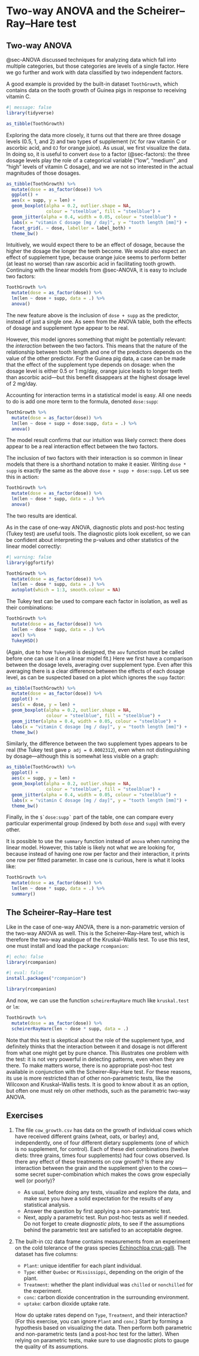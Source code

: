 # Two-way ANOVA and the Scheirer--Ray--Hare test {#sec-SRH}

## Two-way ANOVA

@sec-ANOVA discussed techniques for analyzing data which fall into multiple categories, but those categories are levels of a single factor. Here we go further and work with data classified by two independent factors.

A good example is provided by the built-in dataset `ToothGrowth`, which contains data on the tooth growth of Guinea pigs in response to receiving vitamin C.

```r
#| message: false
library(tidyverse)

as_tibble(ToothGrowth)
```

Exploring the data more closely, it turns out that there are three dosage levels (0.5, 1, and 2) and two types of supplement (`VC` for raw vitamin C or ascorbic acid, and `OJ` for orange juice). As usual, we first visualize the data. In doing so, it is useful to convert `dose` to a factor (@sec-factors): the three dosage levels play the role of a categorical variable ("low", "medium" ,and "high" levels of vitamin C dosage), and we are not so interested in the actual magnitudes of those dosages.

```r
as_tibble(ToothGrowth) %>%
  mutate(dose = as_factor(dose)) %>%
  ggplot() +
  aes(x = supp, y = len) +
  geom_boxplot(alpha = 0.2, outlier.shape = NA,
               colour = "steelblue", fill = "steelblue") +
  geom_jitter(alpha = 0.4, width = 0.05, colour = "steelblue") +
  labs(x = "vitamin C dosage [mg / day]", y = "tooth length [mm]") +
  facet_grid(. ~ dose, labeller = label_both) +
  theme_bw()
```

Intuitively, we would expect there to be an effect of dosage, because the higher the dosage the longer the teeth become. We would also expect an effect of supplement type, because orange juice seems to perform better (at least no worse) than raw ascorbic acid in facilitating tooth growth. Continuing with the linear models from @sec-ANOVA, it is easy to include two factors:

```r
ToothGrowth %>%
  mutate(dose = as_factor(dose)) %>%
  lm(len ~ dose + supp, data = .) %>%
  anova()
```

The new feature above is the inclusion of `dose + supp` as the predictor, instead of just a single one. As seen from the ANOVA table, both the effects of dosage and supplement type appear to be real.

However, this model ignores something that might be potentially relevant: the *interaction* between the two factors. This means that the nature of the relationship between tooth length and one of the predictors depends on the value of the other predictor. For the Guinea pig data, a case can be made that the effect of the supplement type depends on dosage: when the dosage level is either 0.5 or 1 mg/day, orange juice leads to longer teeth than ascorbic acid---but this benefit disappears at the highest dosage level of 2 mg/day.

Accounting for interaction terms in a statistical model is easy. All one needs to do is add one more term to the formula, denoted `dose:supp`:

```r
ToothGrowth %>%
  mutate(dose = as_factor(dose)) %>%
  lm(len ~ dose + supp + dose:supp, data = .) %>%
  anova()
```

The model result confirms that our intuition was likely correct: there does appear to be a real interaction effect between the two factors.

The inclusion of two factors with their interaction is so common in linear models that there is a shorthand notation to make it easier. Writing `dose * supp` is exactly the same as the above `dose + supp + dose:supp`. Let us see this in action:

```r
ToothGrowth %>%
  mutate(dose = as_factor(dose)) %>%
  lm(len ~ dose * supp, data = .) %>%
  anova()
```

The two results are identical.

As in the case of one-way ANOVA, diagnostic plots and post-hoc testing (Tukey test) are useful tools. The diagnostic plots look excellent, so we can be confident about interpreting the p-values and other statistics of the linear model correctly:

```r
#| warning: false
library(ggfortify)

ToothGrowth %>%
  mutate(dose = as_factor(dose)) %>%
  lm(len ~ dose * supp, data = .) %>%
  autoplot(which = 1:3, smooth.colour = NA)
```

The Tukey test can be used to compare each factor in isolation, as well as their combinations:

```r
ToothGrowth %>%
  mutate(dose = as_factor(dose)) %>%
  lm(len ~ dose * supp, data = .) %>%
  aov() %>%
  TukeyHSD()
```

(Again, due to how `TukeyHSD` is designed, the `aov` function must be called before one can use it on a linear model fit.) Here we first have a comparison between the dosage levels, averaging over supplement type. Even after this averaging there is a clear difference between the effects of each dosage level, as can be suspected based on a plot which ignores the `supp` factor:

```r
as_tibble(ToothGrowth) %>%
  mutate(dose = as_factor(dose)) %>%
  ggplot() +
  aes(x = dose, y = len) +
  geom_boxplot(alpha = 0.2, outlier.shape = NA,
               colour = "steelblue", fill = "steelblue") +
  geom_jitter(alpha = 0.4, width = 0.05, colour = "steelblue") +
  labs(x = "vitamin C dosage [mg / day]", y = "tooth length [mm]") +
  theme_bw()
```

Similarly, the difference between the two supplement types appears to be real (the Tukey test gave `p adj = 0.0002312`), even when not distinguishing by dosage---although this is somewhat less visible on a graph:

```r
as_tibble(ToothGrowth) %>%
  ggplot() +
  aes(x = supp, y = len) +
  geom_boxplot(alpha = 0.2, outlier.shape = NA,
               colour = "steelblue", fill = "steelblue") +
  geom_jitter(alpha = 0.4, width = 0.05, colour = "steelblue") +
  labs(x = "vitamin C dosage [mg / day]", y = "tooth length [mm]") +
  theme_bw()
```

Finally, in the `` $`dose:supp` `` part of the table, one can compare every particular experimental group (indexed by both `dose` and `supp`) with every other.

It is possible to use the `summary` function instead of `anova` when running the linear model. However, this table is likely not what we are looking for, because instead of having one row per factor and their interaction, it prints one row per fitted parameter. In case one is curious, here is what it looks like:

```r
ToothGrowth %>%
  mutate(dose = as_factor(dose)) %>%
  lm(len ~ dose * supp, data = .) %>%
  summary()
```


## The Scheirer--Ray--Hare test

Like in the case of one-way ANOVA, there is a non-parametric version of the two-way ANOVA as well. This is the Scheirer--Ray--Hare test, which is therefore the two-way analogue of the Kruskal--Wallis test. To use this test, one must install and load the package `rcompanion`:

```r
#| echo: false
library(rcompanion)
```

```r
#| eval: false
install.packages("rcompanion")

library(rcompanion)
```

And now, we can use the function `scheirerRayHare` much like `kruskal.test` or `lm`:

```r
ToothGrowth %>%
  mutate(dose = as_factor(dose)) %>%
  scheirerRayHare(len ~ dose * supp, data = .)
```

Note that this test is skeptical about the role of the supplement type, and definitely thinks that the interaction between it and dosage is not different from what one might get by pure chance. This illustrates one problem with the test: it is not very powerful in detecting patterns, even when they are there. To make matters worse, there is no appropriate post-hoc test available in conjunction with the Scheirer--Ray--Hare test. For these reasons, its use is more restricted than of other non-parametric tests, like the Wilcoxon and Kruskal--Wallis tests. It is good to know about it as an option, but often one must rely on other methods, such as the parametric two-way ANOVA.


## Exercises

1. The file `cow_growth.csv` has data on the growth of individual cows which have received different grains (wheat, oats, or barley) and, independently, one of four different dietary supplements (one of which is no supplement, for control). Each of these diet combinations (twelve diets: three grains, times four supplements) had four cows observed. Is there any effect of these treatments on cow growth? Is there any interaction between the grain and the supplement given to the cows---some secret super-combination which makes the cows grow especially well (or poorly)?
    * As usual, before doing any tests, visualize and explore the data, and make sure you have a solid expectation for the results of any statistical analysis.
    * Answer the question by first applying a non-parametric test.
    * Next, apply a parametric test. Run post-hoc tests as well if needed. Do not forget to create *diagnostic plots*, to see if the assumptions behind the parametric test are satisfied to an acceptable degree.
2. The built-in `CO2` data frame contains measurements from an experiment on the cold tolerance of the grass species [Echinochloa crus-galli](https://en.wikipedia.org/wiki/Echinochloa_crus-galli). The dataset has five columns:

    * `Plant`: unique identifier for each plant individual.
    * `Type`: either `Quebec` or `Mississippi`, depending on the origin of the plant.
    * `Treatment`: whether the plant individual was `chilled` or `nonchilled` for the experiment.
    * `conc`: carbon dioxide concentration in the surrounding environment.
    * `uptake`: carbon dioxide uptake rate.

    How do uptake rates depend on `Type`, `Treatment`, and their interaction? (For this exercise, you can ignore `Plant` and `conc`.) Start by forming a hypothesis based on visualizing the data. Then perform both parametric and non-parametric tests (and a post-hoc test for the latter). When relying on parametric tests, make sure to use diagnostic plots to gauge the quality of its assumptions.
